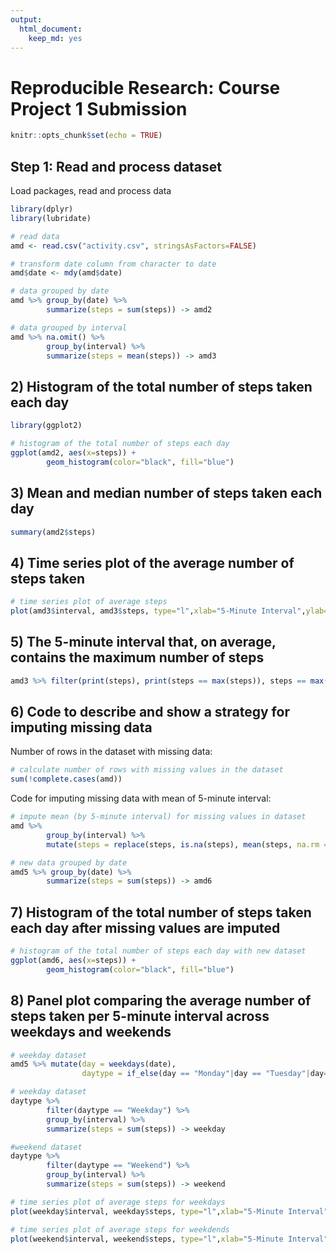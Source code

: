 ```yaml
---
output: 
  html_document: 
    keep_md: yes
---
```

Reproducible Research: Course Project 1 Submission
==================================================



```r
knitr::opts_chunk$set(echo = TRUE)
```

## Step 1: Read and process dataset
Load packages, read and process data

```r
library(dplyr)
library(lubridate)

# read data
amd <- read.csv("activity.csv", stringsAsFactors=FALSE)

# transform date column from character to date
amd$date <- mdy(amd$date)

# data grouped by date
amd %>% group_by(date) %>%
        summarize(steps = sum(steps)) -> amd2

# data grouped by interval
amd %>% na.omit() %>% 
        group_by(interval) %>%
        summarize(steps = mean(steps)) -> amd3

```


## 2) Histogram of the total number of steps taken each day


```r
library(ggplot2)

# histogram of the total number of steps each day
ggplot(amd2, aes(x=steps)) +
        geom_histogram(color="black", fill="blue")
```


## 3) Mean and median number of steps taken each day


```r
summary(amd2$steps)
```

## 4) Time series plot of the average number of steps taken

```r
# time series plot of average steps 
plot(amd3$interval, amd3$steps, type="l",xlab="5-Minute Interval",ylab="Average Number of Steps Taken")

```

## 5) The 5-minute interval that, on average, contains the maximum number of steps

```r
amd3 %>% filter(print(steps), print(steps == max(steps)), steps == max(steps))
```

## 6) Code to describe and show a strategy for imputing missing data

Number of rows in the dataset with missing data:

```r
# calculate number of rows with missing values in the dataset
sum(!complete.cases(amd))
```

Code for imputing missing data with mean of 5-minute interval:

```r
# impute mean (by 5-minute interval) for missing values in dataset
amd %>%
        group_by(interval) %>%
        mutate(steps = replace(steps, is.na(steps), mean(steps, na.rm = TRUE))) -> amd5

# new data grouped by date
amd5 %>% group_by(date) %>%
        summarize(steps = sum(steps)) -> amd6
```

## 7) Histogram of the total number of steps taken each day after missing values are imputed

```r
# histogram of the total number of steps each day with new dataset
ggplot(amd6, aes(x=steps)) +
        geom_histogram(color="black", fill="blue")
```

## 8) Panel plot comparing the average number of steps taken per 5-minute interval across weekdays and weekends


```r
# weekday dataset
amd5 %>% mutate(day = weekdays(date),
                daytype = if_else(day == "Monday"|day == "Tuesday"|day=="Wednesday"|day=="Thursday"|day=="Friday", "Weekday","Weekend")) -> daytype

# weekday dataset
daytype %>%
        filter(daytype == "Weekday") %>%
        group_by(interval) %>%
        summarize(steps = sum(steps)) -> weekday

#weekend dataset
daytype %>%
        filter(daytype == "Weekend") %>%
        group_by(interval) %>%
        summarize(steps = sum(steps)) -> weekend

# time series plot of average steps for weekdays
plot(weekday$interval, weekday$steps, type="l",xlab="5-Minute Interval",ylab="Average Number of Steps Taken")

# time series plot of average steps for weekdends
plot(weekend$interval, weekend$steps, type="l",xlab="5-Minute Interval",ylab="Average Number of Steps Taken")

```


